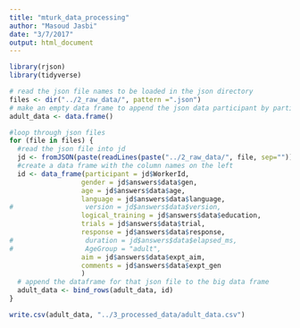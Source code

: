 ```yaml
---
title: "mturk_data_processing"
author: "Masoud Jasbi"
date: "3/7/2017"
output: html_document
---
```


```r
library(rjson)
library(tidyverse)
```

```r
# read the json file names to be loaded in the json directory
files <- dir("../2_raw_data/", pattern =".json") 
# make an empty data frame to append the json data participant by participant
adult_data <- data.frame()

#loop through json files
for (file in files) {
  #read the json file into jd
  jd <- fromJSON(paste(readLines(paste("../2_raw_data/", file, sep="")), collapse=""))
  #create a data frame with the column names on the left
  id <- data_frame(participant = jd$WorkerId,
                  gender = jd$answers$data$gen,
                  age = jd$answers$data$age,
                  language = jd$answers$data$language,
#                  version = jd$answers$data$version,
                  logical_training = jd$answers$data$education,
                  trials = jd$answers$data$trial,
                  response = jd$answers$data$response,
#                  duration = jd$answers$data$elapsed_ms,
#                  AgeGroup = "adult",
                  aim = jd$answers$data$expt_aim,
                  comments = jd$answers$data$expt_gen
                  )
  # append the dataframe for that json file to the big data frame 
  adult_data <- bind_rows(adult_data, id)
}

write.csv(adult_data, "../3_processed_data/adult_data.csv")
```

